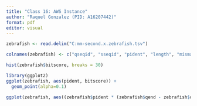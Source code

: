 ```yaml
---
title: "Class 16: AWS Instance"
author: "Raquel Gonzalez (PID: A16207442)"
format: pdf
editor: visual
---
```


```r
zebrafish <- read.delim("C:mm-second.x.zebrafish.tsv")

colnames(zebrafish) <- c("qseqid", "sseqid", "pident", "length", "mismatch", "gapopen", "qstart", "qend", "sstart", "send", "evalue", "bitscore")
```

```r
hist(zebrafish$bitscore, breaks = 30)
```

```r
library(ggplot2)
ggplot(zebrafish, aes(pident, bitscore)) +
  geom_point(alpha=0.1)
```

```r
ggplot(zebrafish, aes((zebrafish$pident * (zebrafish$qend - zebrafish$qstart)), bitscore)) + geom_point(alpha=0.1) + geom_smooth()
```
